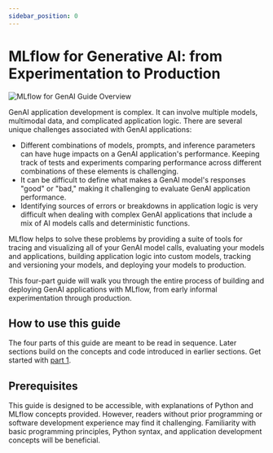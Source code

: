 ```yaml
---
sidebar_position: 0
---
```



# MLflow for Generative AI: from Experimentation to Production

![MLflow for GenAI Guide Overview](/images/llms/mlflow-for-genai/steps_0.png)

GenAI application development is complex. It can involve multiple models, multimodal data, and complicated application logic. There are several unique challenges associated with GenAI applications:

- Different combinations of models, prompts, and inference parameters can have huge impacts on a GenAI application's performance. Keeping track of tests and experiments comparing performance across different combinations of these elements is challenging.
- It can be difficult to define what makes a GenAI model's responses "good" or "bad," making it challenging to evaluate GenAI application performance.
- Identifying sources of errors or breakdowns in application logic is very difficult when dealing with complex GenAI applications that include a mix of AI models calls and deterministic functions.

MLflow helps to solve these problems by providing a suite of tools for tracing and visualizing all of your GenAI model calls, evaluating your models and applications, building application logic into custom models, tracking and versioning your models, and deploying your models to production.

This four-part guide will walk you through the entire process of building and deploying GenAI applications with MLflow, from early informal experimentation through production.

<CardGroup>
  <PageCard
    link="/llms/mlflow-for-genai/part_1"
    headerText="Part 1: Autologging and Tracing"
    text="Covers informal experimentation with MLflow tracing."
  />
  <PageCard
    link="/llms/mlflow-for-genai/part_2"
    headerText="Part 2: Structured Evaluation"
    text="Covers structured experimentation with MLflow Evaluation."
  />
  <PageCard
    link="/llms/mlflow-for-genai/part_3"
    headerText="Part 3: Encapsulating Application Logic"
    text="Shows how to encapsulate your GenAI application logic as an MLflow model."
  />
  <PageCard
    link="/llms/mlflow-for-genai/part_4"
    headerText="Part 4: Model Deployment"
    text="Shows how to deploy your model with MLflow."
  />
</CardGroup>

## How to use this guide

The four parts of this guide are meant to be read in sequence. Later sections build on the concepts and code introduced in earlier sections. Get started with [part 1](/llms/mlflow-for-genai/part_1).

## Prerequisites

This guide is designed to be accessible, with explanations of Python and MLflow concepts provided. However, readers without prior programming or software development experience may find it challenging. Familiarity with basic programming principles, Python syntax, and application development concepts will be beneficial.

